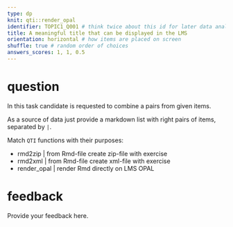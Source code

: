 ```yaml
---
type: dp
knit: qti::render_opal
identifier: TOPIC1_Q001 # think twice about this id for later data analysis!
title: A meaningful title that can be displayed in the LMS
orientation: horizontal # how items are placed on screen
shuffle: true # random order of choices
answers_scores: 1, 1, 0.5
---
```


# question

In this task candidate is requested to combine a pairs from given items.

As a source of data just provide a markdown list with right pairs of items, separated by `|`.

Match `QTI` functions with their purposes:

* rmd2zip | from Rmd-file create zip-file with exercise
* rmd2xml | from Rmd-file create xml-file with exercise
* render_opal | render Rmd directly on LMS OPAL


# feedback

Provide your feedback here.

<!-- If you prefer specific feedback for correct and incorrect solution, delete the general feedback section and uncomment everything starting from this line:

# feedback+

Nice. (Only displayed when the solution is correct.)

# feedback-

Try again. (Only displayed if the solution is not correct.)
-->
